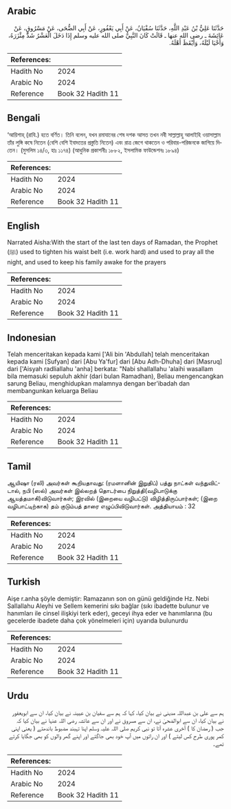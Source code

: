 ## Arabic


<div dir="rtl" lang="ar" style={{fontSize:'larger',backgroundColor:'#f8f9fa',padding:20}}>
حَدَّثَنَا عَلِيُّ بْنُ عَبْدِ اللَّهِ، حَدَّثَنَا سُفْيَانُ، عَنْ أَبِي يَعْفُورٍ، عَنْ أَبِي الضُّحَى، عَنْ مَسْرُوقٍ، عَنْ عَائِشَةَ ـ رضى الله عنها ـ قَالَتْ كَانَ النَّبِيُّ صلى الله عليه وسلم إِذَا دَخَلَ الْعَشْرُ شَدَّ مِئْزَرَهُ، وَأَحْيَا لَيْلَهُ، وَأَيْقَظَ أَهْلَهُ‏.‏
</div>
<div style={{backgroundColor:'#f8f9fa',padding:20, marginBottom: 10}}><table> <thead> <tr> <th>References:</th> <th></th> </tr> </thead> <tbody><tr><td>Hadith No</td><td>2024</td></tr><tr><td>Arabic No</td><td>2024</td></tr><tr><td>Reference</td><td>Book 32 Hadith 11</td></tr></tbody></table></div>

## Bengali


<div dir="ltr" lang="bn" style={{fontSize:'larger',backgroundColor:'#f8f9fa',padding:20}}>
‘আয়িশাহ্ (রাযি.) হতে বর্ণিত। তিনি বলেন, যখন রমাযানের শেষ দশক আসত তখন নবী সাল্লাল্লাহু আলাইহি ওয়াসাল্লাম তাঁর লুঙ্গি কষে নিতেন (বেশি বেশি ইবাদতের প্রস্তুতি নিতেন) এবং রাত্র জেগে থাকতেন ও পরিবার-পরিজনকে জাগিয়ে দিতেন। (মুসলিম ১৪/৩, হাঃ ১১৭৪) (আধুনিক প্রকাশনীঃ ১৮৮২, ইসলামিক ফাউন্ডেশনঃ ১৮৯৪)
</div>
<div style={{backgroundColor:'#f8f9fa',padding:20, marginBottom: 10}}><table> <thead> <tr> <th>References:</th> <th></th> </tr> </thead> <tbody><tr><td>Hadith No</td><td>2024</td></tr><tr><td>Arabic No</td><td>2024</td></tr><tr><td>Reference</td><td>Book 32 Hadith 11</td></tr></tbody></table></div>

## English


<div dir="ltr" lang="en" style={{fontSize:'larger',backgroundColor:'#f8f9fa',padding:20}}>
Narrated Aisha:With the start of the last ten days of Ramadan, the Prophet (ﷺ) used to tighten his waist belt (i.e. work hard) and used to pray all the night, and used to keep his family awake for the prayers
</div>
<div style={{backgroundColor:'#f8f9fa',padding:20, marginBottom: 10}}><table> <thead> <tr> <th>References:</th> <th></th> </tr> </thead> <tbody><tr><td>Hadith No</td><td>2024</td></tr><tr><td>Arabic No</td><td>2024</td></tr><tr><td>Reference</td><td>Book 32 Hadith 11</td></tr></tbody></table></div>

## Indonesian


<div dir="ltr" lang="id" style={{fontSize:'larger',backgroundColor:'#f8f9fa',padding:20}}>
Telah menceritakan kepada kami ['Ali bin 'Abdullah] telah menceritakan kepada kami [Sufyan] dari [Abu Ya'fur] dari [Abu Adh-Dhuha] dari [Masruq] dari ['Aisyah radliallahu 'anha] berkata: "Nabi shallallahu 'alaihi wasallam bila memasuki sepuluh akhir (dari bulan Ramadhan), Beliau mengencangkan sarung Beliau, menghidupkan malamnya dengan ber'ibadah dan membangunkan keluarga Beliau
</div>
<div style={{backgroundColor:'#f8f9fa',padding:20, marginBottom: 10}}><table> <thead> <tr> <th>References:</th> <th></th> </tr> </thead> <tbody><tr><td>Hadith No</td><td>2024</td></tr><tr><td>Arabic No</td><td>2024</td></tr><tr><td>Reference</td><td>Book 32 Hadith 11</td></tr></tbody></table></div>

## Tamil


<div dir="ltr" lang="ta" style={{fontSize:'larger',backgroundColor:'#f8f9fa',padding:20}}>
ஆயிஷா (ரலி) அவர்கள் கூறியதாவது: (ரமளானின் இறுதிப்) பத்து நாட்கள் வந்துவிட்டால், நபி (ஸல்) அவர்கள் இல்லறத் தொடர்பை நிறுத்தி(வழிபாடுக்கு ஆயத்தமாகி)விடுவார்கள்; இரவில் (இறையை வழிபட்டு) விழித்திருப்பார்கள்; (இறை வழிபாட்டிற்காக) தம் குடும்பத் தாரை எழுப்பிவிடுவார்கள். அத்தியாயம் : 32
</div>
<div style={{backgroundColor:'#f8f9fa',padding:20, marginBottom: 10}}><table> <thead> <tr> <th>References:</th> <th></th> </tr> </thead> <tbody><tr><td>Hadith No</td><td>2024</td></tr><tr><td>Arabic No</td><td>2024</td></tr><tr><td>Reference</td><td>Book 32 Hadith 11</td></tr></tbody></table></div>

## Turkish


<div dir="ltr" lang="tr" style={{fontSize:'larger',backgroundColor:'#f8f9fa',padding:20}}>
Aişe r.anha şöyle demiştir: Ramazanın son on günü geldiğinde Hz. Nebi Sallallahu Aleyhi ve Sellem kemerini sıkı bağlar (sıkı ibadette bulunur ve hanımları ile cinsel ilişkiyi terk eder), geceyi ihya eder ve hanımlarına (bu gecelerde ibadete daha çok yönelmeleri için) uyarıda bulunurdu
</div>
<div style={{backgroundColor:'#f8f9fa',padding:20, marginBottom: 10}}><table> <thead> <tr> <th>References:</th> <th></th> </tr> </thead> <tbody><tr><td>Hadith No</td><td>2024</td></tr><tr><td>Arabic No</td><td>2024</td></tr><tr><td>Reference</td><td>Book 32 Hadith 11</td></tr></tbody></table></div>

## Urdu


<div dir="rtl" lang="ur" style={{fontSize:'larger',backgroundColor:'#f8f9fa',padding:20}}>
ہم سے علی بن عبداللہ مدینی نے بیان کیا، کہا کہ ہم سے سفیان بن عیینہ نے بیان کیا، ان سے ابویعفور نے بیان کیا، ان سے ابوالضحیٰ نے، ان سے مسروق نے اور ان سے عائشہ رضی اللہ عنہا نے بیان کیا کہ جب ( رمضان کا ) آخری عشرہ آتا تو نبی کریم صلی اللہ علیہ وسلم اپنا تہبند مضبوط باندھتے ( یعنی اپنی کمر پوری طرح کس لیتے ) اور ان راتوں میں آپ خود بھی جاگتے اور اپنے گھر والوں کو بھی جگایا کرتے تھے۔
</div>
<div style={{backgroundColor:'#f8f9fa',padding:20, marginBottom: 10}}><table> <thead> <tr> <th>References:</th> <th></th> </tr> </thead> <tbody><tr><td>Hadith No</td><td>2024</td></tr><tr><td>Arabic No</td><td>2024</td></tr><tr><td>Reference</td><td>Book 32 Hadith 11</td></tr></tbody></table></div>